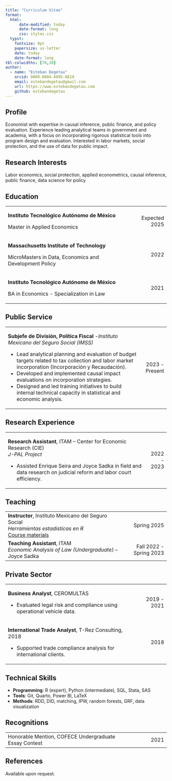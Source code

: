 ```yaml
---
title: "Curriculum Vitae"
format: 
  html: 
      date-modified: today
      date-format: long
      css: styles.css
  typst: 
    fontsize: 9pt
    papersize: us-letter
    date: today
    date-format: long
tbl-colwidths: [70,30]
author: 
  - name: "Esteban Degetau"
    orcid: 0009-0004-4095-8819
    email: estebandegetau@gmail.com
    url: https://www.estebandegetau.com
    github: estebandegetau
---
```


## Profile

Economist with expertise in causal inference, public finance, and policy evaluation. Experience leading analytical teams in government and academia, with a focus on incorporating rigorous statistical tools into program design and evaluation. Interested in labor markets, social protection, and the use of data for public impact.

## Research Interests

Labor economics, social protection, applied econometrics, causal inference, public finance, data science for policy

## Education

+:-------------------------------------------------------+--------------:+
| **Instituto Tecnológico Autónomo de México**           | Expected 2025 |
|                                                        |               |
| Master in Applied Economics                            |               |
+--------------------------------------------------------+---------------+
| **Massachusetts Institute of Technology**              | 2022          |
|                                                        |               |
| MicroMasters in Data, Economics and Development Policy |               |
+--------------------------------------------------------+---------------+
| **Instituto Tecnológico Autónomo de México**           | 2021          |
|                                                        |               |
| BA in Economics - Specialization in Law                |               |
+--------------------------------------------------------+---------------+

## Public Service

+:------------------------------------------------------------------------------------------------------------------------------------------------------+---------------:+
| **Subjefe de División, Política Fiscal** -*Instituto Mexicano del Seguro Social (IMSS)*                                                               | 2023 - Present |
|                                                                                                                                                       |                |
| -   Lead analytical planning and evaluation of budget targets related to tax collection and labor market incorporation (Incorporación y Recaudación). |                |
| -   Developed and implemented causal impact evaluations on incorporation strategies.                                                                  |                |
| -   Designed and led training initiatives to build internal technical capacity in statistical and economic analysis.                                  |                |
+-------------------------------------------------------------------------------------------------------------------------------------------------------+----------------+

## Research Experience

+:---------------------------------------------------------------------------------------------------------------------+------------:+
| **Research Assistant**, ITAM – Center for Economic Research (CIE)\                                                   | 2022 - 2023 |
| *J-PAL Project*                                                                                                      |             |
|                                                                                                                      |             |
| -   Assisted Enrique Seira and Joyce Sadka in field and data research on judicial reform and labor court efficiency. |             |
+----------------------------------------------------------------------------------------------------------------------+-------------+

## Teaching

+------------------------------------------------------------------------+------------------------:+
| **Instructor**, Instituto Mexicano del Seguro Social\                  | Spring 2025             |
| *Herramientas estadísticas en R*\                                      |                         |
| [Course materials](https://estebandegetau.com/Statistical-tools-in-R/) |                         |
+------------------------------------------------------------------------+-------------------------+
| **Teaching Assistant**, ITAM\                                          | Fall 2022 - Spring 2023 |
| *Economic Analysis of Law (Undergraduate)* – Joyce Sadka               |                         |
+------------------------------------------------------------------------+-------------------------+

## Private Sector

+:------------------------------------------------------------------------+--------------:+
| **Business Analyst**, CEROMULTAS                                        | 2019 - 2021   |
|                                                                         |               |
| -   Evaluated legal risk and compliance using operational vehicle data. |               |
+-------------------------------------------------------------------------+---------------+
| **International Trade Analyst**, T-Rez Consulting, 2018                 | 2018          |
|                                                                         |               |
| -   Supported trade compliance analysis for international clients.      |               |
+-------------------------------------------------------------------------+---------------+

## Technical Skills

-   **Programming**: R (expert), Python (intermediate), SQL, Stata, SAS\
-   **Tools**: Git, Quarto, Power BI, LaTeX\
-   **Methods**: RDD, DID, matching, IPW, random forests, GRF, data visualization

## Recognitions

+:------------------------------------------------------+--------------:+
| Honorable Mention, COFECE Undergraduate Essay Contest | 2021          |
+-------------------------------------------------------+---------------+

## References

Available upon request.
